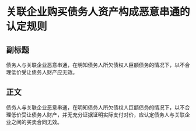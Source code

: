 # 关联企业购买债务人资产构成恶意串通的认定规则
## 副标题
债务人与关联企业恶意串通，在明知债务人所欠债权人巨额债务的情况下，以不合理低价受让债务人财产应无效。
## 正文
债务人与关联企业恶意串通，在明知债务人所欠债权人巨额债务的情况下，以不合理低价受让债务人财产，并无充分证据证明实际支付对价，应认定债务人与关联企业之间的买卖合同无效。